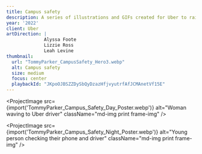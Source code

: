 ```yaml
---
title: Campus safety
description: A series of illustrations and GIFs created for Uber to raise awareness of rideshare safety tips with students getting picked up or dropped off near a college campus. The project was rolled out across the USA in print and digital settings.
year: '2022'
client: Uber
artDirection: |
              Alyssa Foote
              Lizzie Ross
              Leah Levine
thumbnail:
  url: "TommyParker_CampusSafety_Hero3.webp"
  alt: Campus safety
  size: medium
  focus: center
  playbackId: "JKpoOJBSZZDySbQyDzazHfjvyutrfAfJCMAnetVf15E"
---
```


<div class="sm-img video-container aspect-square">
  <mux-player
    playback-id={frontmatter.thumbnail.playbackId}
    stream-type="on-demand"
    min-resolution="1080p"
    autoplay
    loop
    muted
    style="aspect-ratio: 1/1"
  />
</div>

<div class="sm-img video-container aspect-square">
  <mux-player
    playback-id={"EsfhNJHjTQAstpTpI00olRVLcImUSFwo00qCRWDZaBjMY"}
    stream-type="on-demand"
    min-resolution="1080p"
    autoplay
    loop
    muted
    style="aspect-ratio: 1/1"
  />
</div>

<div class="sm-img video-container aspect-square">
  <mux-player
    playback-id={"H43cPYPEUBxALJT3HdCMG1i7aXzaqEPTs02W76taSUHQ"}
    stream-type="on-demand"
    min-resolution="1080p"
    autoplay
    loop
    muted
    style="aspect-ratio: 1/1"
  />
</div>

<ProjectImage
  src={import('TommyParker_Campus_Safety_Day_Poster.webp')}
  alt="Woman waving to Uber driver"
  className="md-img print frame-img"
/>

<ProjectImage
  src={import('TommyParker_Campus_Safety_Night_Poster.webp')}
  alt="Young person checking their phone and driver"
  className="md-img print frame-img"
/>